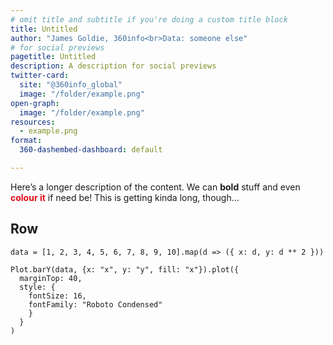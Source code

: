 ```yaml
---
# omit title and subtitle if you're doing a custom title block
title: Untitled
author: "James Goldie, 360info<br>Data: someone else"
# for social previews
pagetitle: Untitled
description: A description for social previews
twitter-card:
  site: "@360info_global"
  image: "/folder/example.png"
open-graph:
  image: "/folder/example.png"
resources:
  - example.png
format:
  360-dashembed-dashboard: default

---
```


:::{.subtitle}
Here's a longer description of the content. We can **bold** stuff and even [**colour it**]{style="color: #e00b16"} if need be! This is getting kinda long, though...
:::

## Row {height="100%"}

::: {.card}

```ojs
data = [1, 2, 3, 4, 5, 6, 7, 8, 9, 10].map(d => ({ x: d, y: d ** 2 }))
```

```ojs
Plot.barY(data, {x: "x", y: "y", fill: "x"}).plot({
  marginTop: 40,
  style: {
    fontSize: 16,
    fontFamily: "Roboto Condensed"
    }
  }
)
```

:::